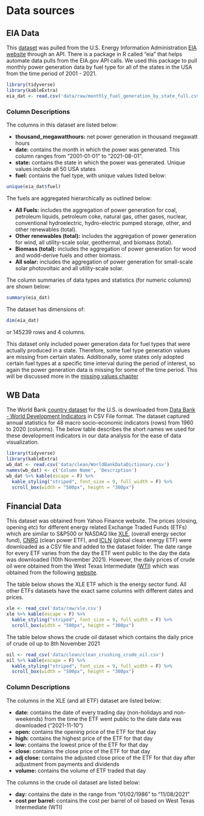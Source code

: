 # Data sources

## EIA Data
This [dataset](https://github.com/EDAV-CCFall21-Final-Project-Team-7/USCleanEnergyAnalysis/blob/main/data/raw/monthly_fuel_generation_by_state_full.csv) was pulled from the U.S. Energy Information Administration [EIA website](https://www.eia.gov/opendata/qb.php?category=1) through an API. There is a package in R called "eia" that helps automate data pulls from the EIA.gov API calls. We used this package to pull monthly power generation data by fuel type for all of the states in the USA from the time period of 2001 - 2021.
```r
library(tidyverse)
library(kableExtra)
eia_dat <- read.csv('data/raw/monthly_fuel_generation_by_state_full.csv')
```

### Column Descriptions
The columns in this dataset are listed below: 

* **thousand_megawatthours:** net power generation in thousand megawatt hours
* **date:** contains the month in which the power was generated. This column ranges from "2001-01-01" to "2021-08-01".
* **state:** contains the state in which the power was generated. Unique values include all 50 USA states
* **fuel:** contains the fuel type, with unique values listed below:

```r
unique(eia_dat$fuel)
```
The fuels are aggregated hierarchically as outlined below:

* **All Fuels:** includes the aggregation of power generation for coal, petroleum liquids, petroleum coke, natural gas, other gases, nuclear, conventional hydroelectric, hydro-electric pumped storage, other, and other renewables (total).
* **Other renewables (total):** includes the aggregation of power generation for wind, all utility-scale solar, geothermal, and biomass (total).
* **Biomass (total):** includes the aggregation of power generation for wood and wodd-derive fuels and other biomass.
* **All solar:** includes the aggregation of power generation for small-scale solar photovoltaic and all utility-scale solar. 

The column summaries of data types and statistics (for numeric columns) are shown below:
```r
summary(eia_dat)
```
The dataset has dimensions of:
```r
dim(eia_dat)
```
or 145239 rows and 4 columns. 

This dataset only included power generation data for fuel types that were actually produced in a state. Therefore, some fuel type generation values are missing from certain states. Additionally, some states only adopted certain fuel types at a specific time interval during the period of interest, so again the power generation data is missing for some of the time period. This will be discussed more in the [missing values chapter](https://edav-ccfall21-final-project-team-7.github.io/USCleanEnergyAnalysis/missing-values.html)


## WB Data
The World Bank [country dataset](https://github.com/EDAV-CCFall21-Final-Project-Team-7/USCleanEnergyAnalysis/blob/main/data/clean/clean_worldbank.csv) for the U.S. is downloaded from [Data Bank - World Development Indicators](https://databank.worldbank.org/country/USA/556d8fa6/Popular_countries#) in CSV File format. The dataset captured annual statistics for 48 macro socio-economic indicators (rows) from 1960 to 2020 (columns). The below table describes the short names we used for these development indicators in our data analysis for the ease of data visualization.   

```r
library(tidyverse)
library(kableExtra)
wb_dat <- read.csv('data/clean/WorldBankDataDictionary.csv')
names(wb_dat) <- c('Column Name', 'Description')
wb_dat %>% kable(escape = F) %>% 
  kable_styling("striped", font_size = 9, full_width = F) %>% 
  scroll_box(width = "500px", height = "300px")

```

## Financial Data
This dataset was obtained from Yahoo Finance website. The prices (closing, opening etc) for different energy related Exchange Traded Funds (ETFs) which are similar to S&P500 or NASDAQ like [XLE](https://raw.githubusercontent.com/EDAV-CCFall21-Final-Project-Team-7/USCleanEnergyAnalysis/main/data/raw/XLE.csv), (overall energy sector fund), [CNRG](https://raw.githubusercontent.com/EDAV-CCFall21-Final-Project-Team-7/USCleanEnergyAnalysis/main/data/raw/CNRG.csv) (clean power ETF), and [ICLN](https://raw.githubusercontent.com/EDAV-CCFall21-Final-Project-Team-7/USCleanEnergyAnalysis/main/data/raw/ICLN.csv) (global clean energy ETF) were downloaded as a CSV file and added to the dataset folder. The date range for every ETF varies from the day the ETF went public to the day the data was downloaded (10th November 2021). However, the daily prices of crude oil were obtained from the West Texas Intermediate ([WTI](https://raw.githubusercontent.com/EDAV-CCFall21-Final-Project-Team-7/USCleanEnergyAnalysis/main/data/clean/clean_crushing_crude_oil.csv)) which was obtained from the following [website](https://www.macrotrends.net/1369/crude-oil-price-history-chart).


The table below shows the XLE ETF which is the energy sector fund. All other ETFs datasets have the exact same columns with different dates and prices. 
```r
xle <- read_csv('data/raw/xle.csv')
xle %>% kable(escape = F) %>% 
  kable_styling("striped", font_size = 9, full_width = F) %>% 
  scroll_box(width = "500px", height = "300px")
```


The table below shows the crude oil dataset which contains the daily price of crude oil up to 8th November 2021
```r
oil <- read_csv('data/clean/clean_crushing_crude_oil.csv')
oil %>% kable(escape = F) %>% 
  kable_styling("striped", font_size = 9, full_width = F) %>% 
  scroll_box(width = "500px", height = "300px")
```

### Column Descriptions

The columns in the XLE (and all ETF) dataset are listed below: 

* **date:** contains the date of every trading day (non-holidays and non-weekends) from the time the ETF went public to the date data was downloaded ("2021-11-10")
* **open:** contains the opening price of the ETF for that day
* **high:** contains the highest price of the ETF for that day
* **low:** contains the lowest price of the ETF for that day
* **close:** contains the close price of the ETF for that day
* **adj close:** contains the adjusted close price of the ETF for that day after adjustment from payments and dividends
* **volume:** contains the volume of ETF traded that day


The columns in the crude oil dataset are listed below: 

* **day:** contains the date in the range from "01/02/1986" to "11/08/2021"
* **cost per barrel:** contains the cost per barrel of oil based on West Texas Intermediate (WTI)
